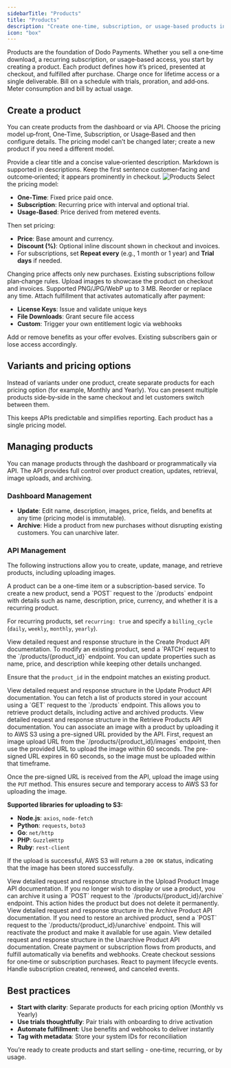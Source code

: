 ```yaml
---
sidebarTitle: "Products"
title: "Products"
description: "Create one-time, subscription, or usage-based products in minutes. Manage pricing, media, fields, and automated entitlements - all in one place."
icon: "box"
---
```

<Info>
Products are the foundation of Dodo Payments. Whether you sell a one‑time download, a recurring subscription, or usage‑based access, you start by creating a product. Each product defines how it’s priced, presented at checkout, and fulfilled after purchase.
</Info>

<CardGroup cols={3}>
<Card title="One‑Time" icon="credit-card" href="/features/one-time-payment-products">
Charge once for lifetime access or a single deliverable.
</Card>

<Card title="Subscriptions" icon="repeat" href="/features/subscription">
Bill on a schedule with trials, proration, and add‑ons.
</Card>

<Card title="Usage‑Based" icon="arrow-trend-up" href="/features/usage-based-billing">
Meter consumption and bill by actual usage.
</Card>
</CardGroup>

## Create a product

You can create products from the dashboard or via API. Choose the pricing model up‑front, One‑Time, Subscription, or Usage‑Based and then configure details. The pricing model can’t be changed later; create a new product if you need a different model.

<Steps>
<Step title="Name & description">
Provide a clear title and a concise value‑oriented description. Markdown is supported in descriptions.

<Tip>
Keep the first sentence customer‑facing and outcome‑oriented; it appears prominently in checkout.
</Tip>

<Frame>
  <img src="/images/products.png" alt="Products"/>
</Frame>

</Step>

<Step title="Pricing model & price">
Select the pricing model:

- **One‑Time**: Fixed price paid once.
- **Subscription**: Recurring price with interval and optional trial.
- **Usage‑Based**: Price derived from metered events.

Then set pricing:

- **Price**: Base amount and currency.
- **Discount (%)**: Optional inline discount shown in checkout and invoices.
- For subscriptions, set **Repeat every** (e.g., 1 month or 1 year) and **Trial days** if needed.

<Warning>
Changing price affects only new purchases. Existing subscriptions follow plan‑change rules.
</Warning>
</Step>

<Step title="Product media">
Upload images to showcase the product on checkout and invoices. Supported PNG/JPG/WebP up to 3 MB. Reorder or replace any time.
</Step>

<Step title="Automated entitlements (Under Advanced Settings)">
Attach fulfillment that activates automatically after payment:

- **License Keys**: Issue and validate unique keys
- **File Downloads**: Grant secure file access
- **Custom**: Trigger your own entitlement logic via webhooks

Add or remove benefits as your offer evolves. Existing subscribers gain or lose access accordingly.
</Step>
</Steps>

## Variants and pricing options

Instead of variants under one product, create separate products for each pricing option (for example, Monthly and Yearly). You can present multiple products side‑by‑side in the same checkout and let customers switch between them.

<Info>
This keeps APIs predictable and simplifies reporting. Each product has a single pricing model.
</Info>

## Managing products

You can manage products through the dashboard or programmatically via API. The API provides full control over product creation, updates, retrieval, image uploads, and archiving.

### Dashboard Management

- **Update**: Edit name, description, images, price, fields, and benefits at any time (pricing model is immutable).
- **Archive**: Hide a product from new purchases without disrupting existing customers. You can unarchive later.

### API Management

The following instructions allow you to create, update, manage, and retrieve products, including uploading images.

<AccordionGroup>
<Accordion title="Creating a Product">
A product can be a one-time item or a subscription-based service. To create a new product, send a `POST` request to the `/products` endpoint with details such as name, description, price, currency, and whether it is a recurring product.

For recurring products, set `recurring: true` and specify a `billing_cycle` (`daily`, `weekly`, `monthly`, `yearly`).

<Card title="Create Product API" icon="code" href="/api-reference/products/post-products">
  View detailed request and response structure in the Create Product API documentation.
</Card>
</Accordion>

<Accordion title="Updating a Product">
To modify an existing product, send a `PATCH` request to the `/products/{product_id}` endpoint. You can update properties such as name, price, and description while keeping other details unchanged.

Ensure that the `product_id` in the endpoint matches an existing product.

<Card title="Update Product API" icon="code" href="/api-reference/products/patch-products">
  View detailed request and response structure in the Update Product API documentation.
</Card>
</Accordion>

<Accordion title="Retrieving Products">
You can fetch a list of products stored in your account using a `GET` request to the `/products` endpoint. This allows you to retrieve product details, including active and archived products.

<Card title="Retrieve Products API" icon="code" href="/api-reference/products/get-products">
  View detailed request and response structure in the Retrieve Products API documentation.
</Card>
</Accordion>

<Accordion title="Uploading Product Images">
You can associate an image with a product by uploading it to AWS S3 using a pre-signed URL provided by the API. First, request an image upload URL from the `/products/{product_id}/images` endpoint, then use the provided URL to upload the image within 60 seconds.

<Warning>
The pre-signed URL expires in 60 seconds, so the image must be uploaded within that timeframe.
</Warning>

Once the pre-signed URL is received from the API, upload the image using the `PUT` method. This ensures secure and temporary access to AWS S3 for uploading the image.

**Supported libraries for uploading to S3:**
- **Node.js**: `axios`, `node-fetch`
- **Python**: `requests`, `boto3`
- **Go**: `net/http`
- **PHP**: `GuzzleHttp`
- **Ruby**: `rest-client`

If the upload is successful, AWS S3 will return a `200 OK` status, indicating that the image has been stored successfully.

<Card title="Upload Product Image API" icon="code" href="/api-reference/products/put-products-images">
  View detailed request and response structure in the Upload Product Image API documentation.
</Card>
</Accordion>

<Accordion title="Archiving a Product">
If you no longer wish to display or use a product, you can archive it using a `POST` request to the `/products/{product_id}/archive` endpoint. This action hides the product but does not delete it permanently.

<Card title="Archive Product API" icon="code" href="/api-reference/products/archive-product">
  View detailed request and response structure in the Archive Product API documentation.
</Card>
</Accordion>

<Accordion title="Unarchiving a Product">
If you need to restore an archived product, send a `POST` request to the `/products/{product_id}/unarchive` endpoint. This will reactivate the product and make it available for use again.

<Card title="Unarchive Product API" icon="code" href="/api-reference/products/unarchive-product">
  View detailed request and response structure in the Unarchive Product API documentation.
</Card>
</Accordion>

<Accordion title="Checkout & fulfillment">
Create payment or subscription flows from products, and fulfill automatically via benefits and webhooks.

<CardGroup cols={3}>
<Card title="Checkout Sessions" icon="code" href="/developer-resources/checkout-session">
Create checkout sessions for one‑time or subscription purchases.
</Card>
<Card title="Payment Webhooks" icon="code" href="/developer-resources/webhooks/intents/payment">
React to payment lifecycle events.
</Card>
<Card title="Subscription Webhooks" icon="code" href="/developer-resources/webhooks/intents/subscription">
Handle subscription created, renewed, and canceled events.
</Card>
</CardGroup>
</Accordion>
</AccordionGroup>

## Best practices

- **Start with clarity**: Separate products for each pricing option (Monthly vs Yearly)
- **Use trials thoughtfully**: Pair trials with onboarding to drive activation
- **Automate fulfillment**: Use benefits and webhooks to deliver instantly
- **Tag with metadata**: Store your system IDs for reconciliation

<Check>
You’re ready to create products and start selling - one‑time, recurring, or by usage.
</Check>


